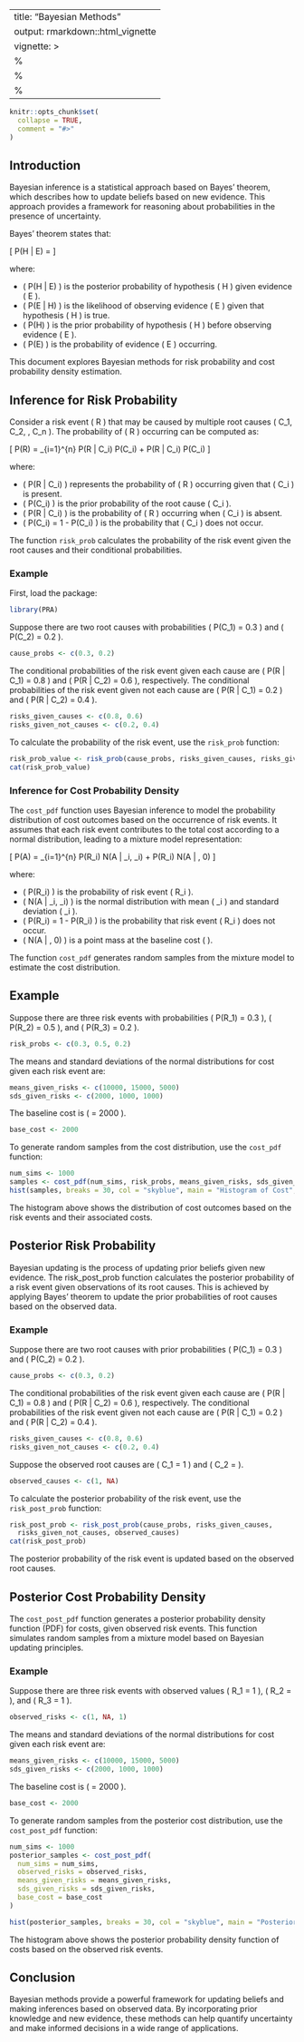
---
title: "Bayesian Methods"
output: rmarkdown::html_vignette
vignette: >
  %\VignetteIndexEntry{Bayes}
  %\VignetteEngine{knitr::rmarkdown}
  %\VignetteEncoding{UTF-8}
---

```r
knitr::opts_chunk$set(
  collapse = TRUE,
  comment = "#>"
)
```

## Introduction

Bayesian inference is a statistical approach based on Bayes' theorem, which describes how to update beliefs based on new evidence. This approach provides a framework for reasoning about probabilities in the presence of uncertainty.

Bayes' theorem states that:

\[
P(H | E) = \frac{P(E | H) P(H)}{P(E)}
\]

where:

* \( P(H | E) \) is the posterior probability of hypothesis \( H \) given evidence \( E \).
* \( P(E | H) \) is the likelihood of observing evidence \( E \) given that hypothesis \( H \) is true.
* \( P(H) \) is the prior probability of hypothesis \( H \) before observing evidence \( E \).
* \( P(E) \) is the probability of evidence \( E \) occurring.


This document explores Bayesian methods for risk probability and cost probability density estimation.

## Inference for Risk Probability

Consider a risk event \( R \) that may be caused by multiple root causes \( C_1, C_2, \dots, C_n \). The probability of \( R \) occurring can be computed as:

\[
P(R) = \sum_{i=1}^{n} P(R | C_i) P(C_i) + P(R | \neg C_i) P(\neg C_i)
\]

where:

* \( P(R | C_i) \) represents the probability of \( R \) occurring given that \( C_i \) is present.
* \( P(C_i) \) is the prior probability of the root cause \( C_i \).
* \( P(R | \neg C_i) \) is the probability of \( R \) occurring when \( C_i \) is absent.
* \( P(\neg C_i) = 1 - P(C_i) \) is the probability that \( C_i \) does not occur.

The function `risk_prob` calculates the probability of the risk event given the root causes and their conditional probabilities. 

### Example

First, load the package: 
```r
library(PRA)
```

Suppose there are two root causes with probabilities \( P(C_1) = 0.3 \) and \( P(C_2) = 0.2 \). 
```r
cause_probs <- c(0.3, 0.2)
```

The conditional probabilities of the risk event given each cause are \( P(R | C_1) = 0.8 \) and \( P(R | C_2) = 0.6 \), respectively. The conditional probabilities of the risk event given not each cause are \( P(R | \neg C_1) = 0.2 \) and \( P(R | \neg C_2) = 0.4 \). 
```r
risks_given_causes <- c(0.8, 0.6)
risks_given_not_causes <- c(0.2, 0.4)
```

To calculate the probability of the risk event, use the `risk_prob` function:
```r
risk_prob_value <- risk_prob(cause_probs, risks_given_causes, risks_given_not_causes)
cat(risk_prob_value)
```

### Inference for Cost Probability Density

The `cost_pdf` function uses Bayesian inference to model the probability distribution of cost outcomes based on the occurrence of risk events. It assumes that each risk event contributes to the total cost according to a normal distribution, leading to a mixture model representation:

\[
P(A) = \sum_{i=1}^{n} P(R_i) \cdot N(A | \mu_i, \sigma_i) + P(\neg R_i) \cdot N(A | \text{base_cost}, 0)
\]

where:

* \( P(R_i) \) is the probability of risk event \( R_i \).
* \( N(A | \mu_i, \sigma_i) \) is the normal distribution with mean \( \mu_i \) and standard deviation \( \sigma_i \).
* \( P(\neg R_i) = 1 - P(R_i) \) is the probability that risk event \( R_i \) does not occur.
* \( N(A | \text{base_cost}, 0) \) is a point mass at the baseline cost \( \text{base_cost} \).

The function `cost_pdf` generates random samples from the mixture model to estimate the cost distribution.

## Example

Suppose there are three risk events with probabilities \( P(R_1) = 0.3 \), \( P(R_2) = 0.5 \), and \( P(R_3) = 0.2 \). 
```r
risk_probs <- c(0.3, 0.5, 0.2)
```

The means and standard deviations of the normal distributions for cost given each risk event are:

```r
means_given_risks <- c(10000, 15000, 5000)
sds_given_risks <- c(2000, 1000, 1000)
```

The baseline cost is \( \text{base_cost} = 2000 \). 
```r
base_cost <- 2000
```

To generate random samples from the cost distribution, use the `cost_pdf` function:
```r
num_sims <- 1000
samples <- cost_pdf(num_sims, risk_probs, means_given_risks, sds_given_risks, base_cost)
hist(samples, breaks = 30, col = "skyblue", main = "Histogram of Cost", xlab = "Cost")
```

The histogram above shows the distribution of cost outcomes based on the risk events and their associated costs.

## Posterior Risk Probability

Bayesian updating is the process of updating prior beliefs given new evidence. The risk_post_prob function calculates the posterior probability of a risk event given observations of its root causes. This is achieved by applying Bayes' theorem to update the prior probabilities of root causes based on the observed data.

### Example

Suppose there are two root causes with prior probabilities \( P(C_1) = 0.3 \) and \( P(C_2) = 0.2 \).
```r
cause_probs <- c(0.3, 0.2)
```

The conditional probabilities of the risk event given each cause are \( P(R | C_1) = 0.8 \) and \( P(R | C_2) = 0.6 \), respectively. The conditional probabilities of the risk event given not each cause are \( P(R | \neg C_1) = 0.2 \) and \( P(R | \neg C_2) = 0.4 \).
```r
risks_given_causes <- c(0.8, 0.6)
risks_given_not_causes <- c(0.2, 0.4)
```

Suppose the observed root causes are \( C_1 = 1 \) and \( C_2 = \text{NA} \).
```r
observed_causes <- c(1, NA)
```

To calculate the posterior probability of the risk event, use the `risk_post_prob` function:
```r
risk_post_prob <- risk_post_prob(cause_probs, risks_given_causes,
  risks_given_not_causes, observed_causes)
cat(risk_post_prob)
```

The posterior probability of the risk event is updated based on the observed root causes.

## Posterior Cost Probability Density

The `cost_post_pdf` function generates a posterior probability density function (PDF) for costs, given observed risk events. This function simulates random samples from a mixture model based on Bayesian updating principles.

### Example

Suppose there are three risk events with observed values \( R_1 = 1 \), \( R_2 = \text{NA} \), and \( R_3 = 1 \).
```r
observed_risks <- c(1, NA, 1)
```

The means and standard deviations of the normal distributions for cost given each risk event are:
```r
means_given_risks <- c(10000, 15000, 5000)
sds_given_risks <- c(2000, 1000, 1000)
```

The baseline cost is \( \text{base_cost} = 2000 \).
```r
base_cost <- 2000
```

To generate random samples from the posterior cost distribution, use the `cost_post_pdf` function:
```r
num_sims <- 1000
posterior_samples <- cost_post_pdf(
  num_sims = num_sims,
  observed_risks = observed_risks,
  means_given_risks = means_given_risks,
  sds_given_risks = sds_given_risks,
  base_cost = base_cost
)

hist(posterior_samples, breaks = 30, col = "skyblue", main = "Posterior Cost PDF", xlab = "Cost")
```

The histogram above shows the posterior probability density function of costs based on the observed risk events.

## Conclusion

Bayesian methods provide a powerful framework for updating beliefs and making inferences based on observed data. By incorporating prior knowledge and new evidence, these methods can help quantify uncertainty and make informed decisions in a wide range of applications.

